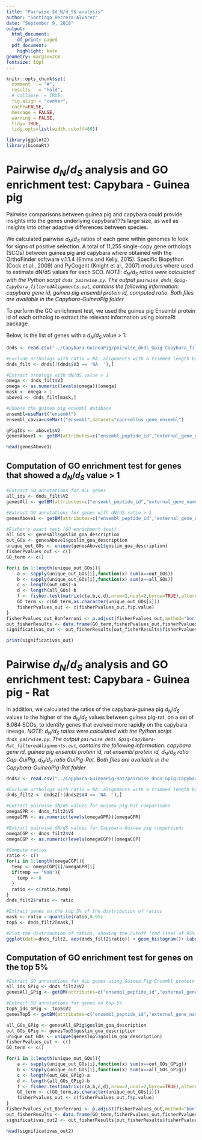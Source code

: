 ```yaml
---
title: "Pairwise $d_N/d_S$ analysis" 
author: "Santiago Herrera-Alvarez"
date: "September 9, 2018"
output:
  html_document:
    df_print: paged
  pdf_document:
    highlight: kate
geometry: margin=2cm
fontsize: 10pt
---
```


```r
knitr::opts_chunk$set(
  comment   = "#",
  results   = "hold",
  # collapse  = TRUE,
  fig.align = "center",
  cache=FALSE,
  message = FALSE,
  warning = FALSE,
  tidy= TRUE,
  tidy.opts=list(width.cutoff=80))
```

```r
library(ggplot2)
library(biomaRt)
```

# Pairwise $d_N/d_S$ analysis and GO enrichment test: Capybara - Guinea pig

Pairwise comparisons between guinea pig and capybara could provide insights into the genes underlying capybara???s large size, as well as insights into other adaptive differences between species. 

We calculated pairwise  $d_N/d_S$ ratios of each gene within genomes to look for signs of positive selection. A total of 11,255 single-copy gene orthologs (SCOs) between guinea pig and capybara where obtained with the OrthoFinder software v.1.1.4 (Emms and Kelly, 2015). Specific Biopython (Cock et al., 2009) and PyCogent (Knight et al., 2007) modules where used to estimate dN/dS values for each SCO. *NOTE: $d_N/d_S$ ratios were calculated with the Python script `dnds_pairwise.py`. The output `pairwise_dnds_Gpig-Capybara_filteredAlignments.out`, contains the following information: capybara gene id, guinea pig ensembl protein id, computed ratio. Both files are available in the Capybara-GuineaPig folder*

To perform the GO enrichment test, we used the guinea pig Ensembl protein id of each ortholog to extract the relevant information using biomaRt package.

Below, is the list of genes with a $d_N/d_S$ value > 1:

```r
dnds <- read.csv("../Capybara-GuineaPig/pairwise_dnds_Gpig-Capybara_filteredAlignments.out",sep="\t",header=F)

#Exclude orthologs with ratio = NA: alignments with a trimmed length below 50% of the original alignment length. 
dnds_filt <- dnds[!(dnds$V3 == 'NA  '),]

#Extract orhologs with dN/dS value > 1
omega <- dnds_filt$V3
omega <- as.numeric(levels(omega))[omega]
mask <- omega > 1
above1 <- dnds_filt[mask,]

#Choose the guinea pig ensembl database
ensembl=useMart("ensembl")
ensembl_cavia=useMart("ensembl",dataset="cporcellus_gene_ensembl")

gPigIDs <- above1$V2
genesAbove1 <- getBM(attributes=c("ensembl_peptide_id","external_gene_name"),filters="ensembl_peptide_id",values=as.character(gPigIDs),mart=ensembl_cavia)

head(genesAbove1)
```

## Computation of GO enrichment test for genes that showed a $d_N/d_S$ value > 1

```r
#Extract GO annotations for ALL genes
all_ids <- dnds_filt$V2
genesAll <- getBM(attributes=c("ensembl_peptide_id","external_gene_name","go_id","goslim_goa_description"),filters="ensembl_peptide_id",values=as.character(all_ids),mart=ensembl_cavia)

#Extract GO annotations for genes with dN/dS ratio > 1
genesAbove1 <- getBM(attributes=c("ensembl_peptide_id","external_gene_name","go_id","goslim_goa_description"),filters="ensembl_peptide_id",values=as.character(gPigIDs),mart=ensembl_cavia)

#Fisher's exact test (GO enrichment test)
all_GOs <- genesAll$goslim_goa_description
out_GOs <- genesAbove1$goslim_goa_description
unique_out_GOs <- unique(genesAbove1$goslim_goa_description)
fisherPvalues_out <- c()
GO_term <- c()

for(i in 1:length(unique_out_GOs)){
	a <- sapply(unique_out_GOs[i],function(x) sum(x==out_GOs))
	b <- sapply(unique_out_GOs[i],function(x) sum(x==all_GOs))
	c <- length(out_GOs)-a
	d <- length(all_GOs)-b
	f <- fisher.test(matrix(c(a,b,c,d),nrow=2,ncol=2,byrow=TRUE),alternative="greater")
  	GO_term <- c(GO_term,as.character(unique_out_GOs[i]))
  	fisherPvalues_out <- c(fisherPvalues_out,f$p.value)
}
fisherPvalues_out_Bonferroni <- p.adjust(fisherPvalues_out,method="bonferroni",n=length(fisherPvalues_out))
out_fisherResults <- data.frame(GO_term,fisherPvalues_out,fisherPvalues_out_Bonferroni)
significativas_out <- out_fisherResults[out_fisherResults$fisherPvalues_out_Bonferroni<0.05,]

print(significativas_out)
```


# Pairwise $d_N/d_S$ analysis and GO enrichment test: Capybara - Guinea pig - Rat

In addition, we calculated the ratios of the capybara-guinea pig $d_N/d_S$ values to the higher of the $d_N/d_S$ values between guinea pig-rat, on a set of 8,084 SCOs, to identify genes that evolved more rapidly on the capybara lineage. *NOTE: $d_N/d_S$ ratios were calculated with the Python script `dnds_pairwise.py`. The output `pairwise_dnds_Gpig-Capybara-Rat_filteredAlignments.out`, contains the following information: capybara gene id, guinea pig ensembl protein id, rat ensembl protein id, $d_N/d_S$ ratio Cap-GuiPig, $d_N/d_S$ ratio GuiPig-Rat. Both files are available in the Capybara-GuineaPig-Rat folder*

```r
dnds2 <- read.csv("../Capybara-GuineaPig-Rat/pairwise_dnds_Gpig-Capybara-Rat_filteredAlignments.out",sep="\t",header=F)

#Exclude orthologs with ratio = NA: alignments with a trimmed length below 50% of the original alignment length. 
dnds_filt2 <- dnds2[!(dnds2$V4 == 'NA  '),]

#Extract pairwise dN/dS values for Guinea pig-Rat comparisons
omegaGPR <- dnds_filt2$V5
omegaGPR <- as.numeric(levels(omegaGPR))[omegaGPR]

#Extract pairwise dN/dS values for Capybara-Guinea pig comparisons
omegaCGP <- dnds_filt2$V4
omegaCGP <- as.numeric(levels(omegaCGP))[omegaCGP]

#Compute ratios
ratio <- c()
for(i in 1:length(omegaCGP)){
  temp <- omegaCGP[i]/omegaGPR[i]
  if(temp == "NaN"){
    temp <- 0
  }
  ratio <- c(ratio,temp)
}
dnds_filt2$ratio <- ratio

#Extract genes on the top 5% of the distribution of ratios
mask <- ratio > quantile(ratio,0.95)
top5 <- dnds_filt2[mask,]

#Plot the distribution of ratios, showing the cutoff (red line) of 95%
ggplot(data=dnds_filt2, aes(dnds_filt2$ratio)) + geom_histogram()+ labs(x="Capybara-GuineaPig dN/dS vs GuineaPig-Rat dN/dS", y="frecuency") + geom_vline(aes(xintercept=quantile(ratio,0.95),colour="red"),linetype="dashed")+theme(panel.background = element_rect(fill = "white", colour = "black"), panel.grid.major = element_blank(), panel.grid.minor = element_blank(), axis.text.x = element_text(face="bold", size=13),axis.text.y = element_text(face="bold", size=13), axis.title.y = element_text(face="bold", size=15),axis.title.x = element_text(face="bold", size=13))
```


## Computation of GO enrichment test for genes on the top 5%
```r
#Extract GO annotations for ALL genes using Guinea Pig Ensembl protein id's
all_ids_GPig <- dnds_filt2$V2
genesAll_GPig <- getBM(attributes=c("ensembl_peptide_id","external_gene_name","go_id","goslim_goa_description"),filters="ensembl_peptide_id",values=as.character(all_ids_GPig),mart=ensembl_cavia)

#Extract GO annotations for genes on top 5%
top5_ids_GPig <- top5$V2
genesTop5 <- getBM(attributes=c("ensembl_peptide_id","external_gene_name","go_id","goslim_goa_description"),filters="ensembl_peptide_id",values=as.character(top5_ids_GPig),mart=ensembl_cavia)

all_GOs_GPig <- genesAll_GPig$goslim_goa_description
out_GOs_GPig <- genesTop5$goslim_goa_description
unique_out_GOs <- unique(genesTop5$goslim_goa_description)
fisherPvalues_out <- c()
GO_term <- c()

for(i in 1:length(unique_out_GOs)){
	a <- sapply(unique_out_GOs[i],function(x) sum(x==out_GOs_GPig))
	b <- sapply(unique_out_GOs[i],function(x) sum(x==all_GOs_GPig))
	c <- length(out_GOs_GPig)-a
	d <- length(all_GOs_GPig)-b
	f <- fisher.test(matrix(c(a,b,c,d),nrow=2,ncol=2,byrow=TRUE),alternative="greater")
  	GO_term <- c(GO_term,as.character(unique_out_GOs[i]))
  	fisherPvalues_out <- c(fisherPvalues_out,f$p.value)
}
fisherPvalues_out_Bonferroni <- p.adjust(fisherPvalues_out,method="bonferroni",n=length(fisherPvalues_out))
out_fisherResults <- data.frame(GO_term,fisherPvalues_out,fisherPvalues_out_Bonferroni)
significativas_out2 <- out_fisherResults[out_fisherResults$fisherPvalues_out_Bonferroni<0.05,]

head(significativas_out2)
```






















